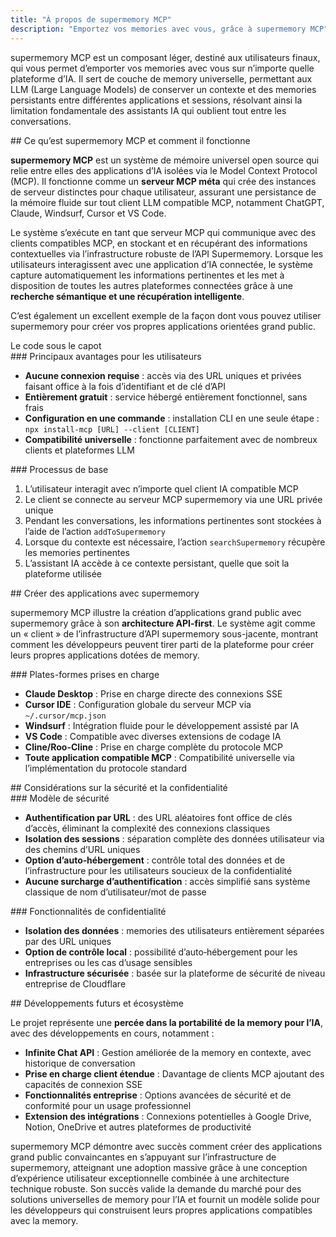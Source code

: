 ```yaml
---
title: "À propos de supermemory MCP"
description: "Emportez vos memories avec vous, grâce à supermemory MCP"
---
```


supermemory MCP est un composant léger, destiné aux utilisateurs finaux, qui vous permet d’emporter vos memories avec vous sur n’importe quelle plateforme d’IA. Il sert de couche de memory universelle, permettant aux LLM (Large Language Models) de conserver un contexte et des memories persistants entre différentes applications et sessions, résolvant ainsi la limitation fondamentale des assistants IA qui oublient tout entre les conversations.

<div id="what-supermemory-mcp-is-and-how-it-works">
  ## Ce qu’est supermemory MCP et comment il fonctionne
</div>

**supermemory MCP** est un système de mémoire universel open source qui relie entre elles des applications d’IA isolées via le Model Context Protocol (MCP). Il fonctionne comme un **serveur MCP méta** qui crée des instances de serveur distinctes pour chaque utilisateur, assurant une persistance de la mémoire fluide sur tout client LLM compatible MCP, notamment ChatGPT, Claude, Windsurf, Cursor et VS Code.

Le système s’exécute en tant que serveur MCP qui communique avec des clients compatibles MCP, en stockant et en récupérant des informations contextuelles via l’infrastructure robuste de l’API Supermemory. Lorsque les utilisateurs interagissent avec une application d’IA connectée, le système capture automatiquement les informations pertinentes et les met à disposition de toutes les autres plateformes connectées grâce à une **recherche sémantique et une récupération intelligente**.

C’est également un excellent exemple de la façon dont vous pouvez utiliser supermemory pour créer vos propres applications orientées grand public.

<Card title="supermemory MCP code" icon="github" href="https://github.com/supermemoryai/supermemory-mcp">
    Le code sous le capot
</Card>

<div id="key-consumer-benefits">
  ### Principaux avantages pour les utilisateurs
</div>

- **Aucune connexion requise** : accès via des URL uniques et privées faisant office à la fois d’identifiant et de clé d’API
- **Entièrement gratuit** : service hébergé entièrement fonctionnel, sans frais
- **Configuration en une commande** : installation CLI en une seule étape : `npx install-mcp [URL] --client [CLIENT]`
- **Compatibilité universelle** : fonctionne parfaitement avec de nombreux clients et plateformes LLM

<div id="core-workflow-process">
  ### Processus de base
</div>

1. L’utilisateur interagit avec n’importe quel client IA compatible MCP
2. Le client se connecte au serveur MCP supermemory via une URL privée unique
3. Pendant les conversations, les informations pertinentes sont stockées à l’aide de l’action `addToSupermemory`
4. Lorsque du contexte est nécessaire, l’action `searchSupermemory` récupère les memories pertinentes
5. L’assistant IA accède à ce contexte persistant, quelle que soit la plateforme utilisée

<div id="building-applications-with-supermemory">
  ## Créer des applications avec supermemory
</div>

supermemory MCP illustre la création d’applications grand public avec supermemory grâce à son **architecture API-first**. Le système agit comme un « client » de l’infrastructure d’API supermemory sous-jacente, montrant comment les développeurs peuvent tirer parti de la plateforme pour créer leurs propres applications dotées de memory.

<div id="supported-platforms">
  ### Plates-formes prises en charge
</div>

- **Claude Desktop** : Prise en charge directe des connexions SSE
- **Cursor IDE** : Configuration globale du serveur MCP via `~/.cursor/mcp.json`
- **Windsurf** : Intégration fluide pour le développement assisté par IA
- **VS Code** : Compatible avec diverses extensions de codage IA
- **Cline/Roo-Cline** : Prise en charge complète du protocole MCP
- **Toute application compatible MCP** : Compatibilité universelle via l’implémentation du protocole standard

<div id="security-and-privacy-considerations">
  ## Considérations sur la sécurité et la confidentialité
</div>

<div id="security-model">
  ### Modèle de sécurité
</div>

- **Authentification par URL** : des URL aléatoires font office de clés d’accès, éliminant la complexité des connexions classiques
- **Isolation des sessions** : séparation complète des données utilisateur via des chemins d’URL uniques
- **Option d’auto‑hébergement** : contrôle total des données et de l’infrastructure pour les utilisateurs soucieux de la confidentialité
- **Aucune surcharge d’authentification** : accès simplifié sans système classique de nom d’utilisateur/mot de passe

<div id="privacy-features">
  ### Fonctionnalités de confidentialité
</div>

- **Isolation des données** : memories des utilisateurs entièrement séparées par des URL uniques
- **Option de contrôle local** : possibilité d’auto‑hébergement pour les entreprises ou les cas d’usage sensibles
- **Infrastructure sécurisée** : basée sur la plateforme de sécurité de niveau entreprise de Cloudflare

<div id="future-developments-and-ecosystem">
  ## Développements futurs et écosystème
</div>

Le projet représente une **percée dans la portabilité de la memory pour l’IA**, avec des développements en cours, notamment :

- **Infinite Chat API** : Gestion améliorée de la memory en contexte, avec historique de conversation
- **Prise en charge client étendue** : Davantage de clients MCP ajoutant des capacités de connexion SSE
- **Fonctionnalités entreprise** : Options avancées de sécurité et de conformité pour un usage professionnel
- **Extension des intégrations** : Connexions potentielles à Google Drive, Notion, OneDrive et autres plateformes de productivité

supermemory MCP démontre avec succès comment créer des applications grand public convaincantes en s’appuyant sur l’infrastructure de supermemory, atteignant une adoption massive grâce à une conception d’expérience utilisateur exceptionnelle combinée à une architecture technique robuste. Son succès valide la demande du marché pour des solutions universelles de memory pour l’IA et fournit un modèle solide pour les développeurs qui construisent leurs propres applications compatibles avec la memory.